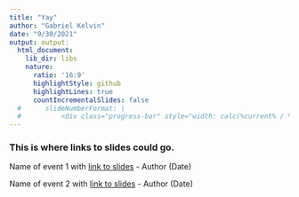 ```yaml
---
title: "Yay"
author: "Gabriel Kelvin"
date: "9/30/2021"
output: output: 
  html_document:
    lib_dir: libs
    nature:
      ratio: '16:9'
      highlightStyle: github
      highlightLines: true
      countIncrementalSlides: false
  #      slideNumberFormat: |
  #          <div class="progress-bar" style="width: calc(%current% / %total% * 100%);">
---
```


### This is where links to slides could go.  

Name of event 1 with [link to slides](01-test.html) - Author (Date)  

Name of event 2 with [link to slides](02-test.html) - Author (Date) 

